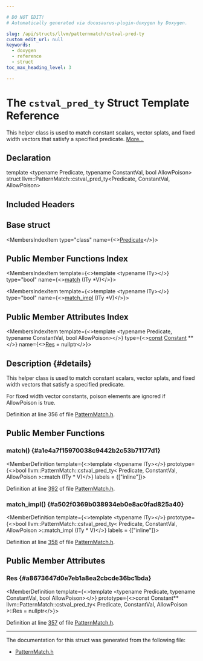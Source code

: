 ```yaml
---

# DO NOT EDIT!
# Automatically generated via docusaurus-plugin-doxygen by Doxygen.

slug: /api/structs/llvm/patternmatch/cstval-pred-ty
custom_edit_url: null
keywords:
  - doxygen
  - reference
  - struct
toc_max_heading_level: 3

---
```





# The `cstval_pred_ty` Struct Template Reference

<DoxygenPage pluginConfig={pluginConfig}>

This helper class is used to match constant scalars, vector splats, and fixed width vectors that satisfy a specified predicate. <a href="#details">More...</a>

## Declaration

<CodeBlock>template &lt;typename Predicate, typename ConstantVal, bool AllowPoison&gt;
struct llvm::PatternMatch::cstval_pred_ty&lt;Predicate, ConstantVal, AllowPoison&gt;</CodeBlock>

## Included Headers

<IncludesList>
<IncludesListItem
  filePath="llvm/IR/PatternMatch.h"
  permalink="/docs/api/files/include/include/llvm/include/llvm/ir/patternmatch-h"
  isLocal="true" />
</IncludesList>

## Base struct

<MembersIndex>

<MembersIndexItem
  type="class"
  name={<><a href="/docs/api/classes/predicate">Predicate</a></>}>
</MembersIndexItem>

</MembersIndex>

## Public Member Functions Index

<MembersIndex>

<MembersIndexItem
  template={<>template &lt;typename ITy&gt;</>}
  type="bool"
  name={<><a href="#a1e4a7f15970038c9442b2c53b71177d1">match</a> (ITy &#42;V)</>}>
</MembersIndexItem>

<MembersIndexItem
  template={<>template &lt;typename ITy&gt;</>}
  type="bool"
  name={<><a href="#a502f0369b038934eb0e8ac0fad825a40">match&#95;impl</a> (ITy &#42;V)</>}>
</MembersIndexItem>

</MembersIndex>

## Public Member Attributes Index

<MembersIndex>

<MembersIndexItem
  template={<>template &lt;typename Predicate, typename ConstantVal, bool AllowPoison&gt;</>}
  type={<><a href="/docs/api/files/lib/lib/target/lib/target/aarch64/aarch64promoteconstant-cpp/#a90f8350fecae261c25be85d38b451bff">const</a> <a href="/docs/api/classes/llvm/constant">Constant</a> &#42;&#42;</>}
  name={<><a href="#a8673647d0e7eb1a8ea2cbcde36bc1bda">Res</a> = nullptr</>}>
</MembersIndexItem>

</MembersIndex>

## Description {#details}

This helper class is used to match constant scalars, vector splats, and fixed width vectors that satisfy a specified predicate.

For fixed width vector constants, poison elements are ignored if AllowPoison is true.

Definition at line 356 of file <a href="/docs/api/files/include/include/llvm/include/llvm/ir/patternmatch-h">PatternMatch.h</a>.

<SectionDefinition>

## Public Member Functions

### match() {#a1e4a7f15970038c9442b2c53b71177d1}

<MemberDefinition
  template={<>template &lt;typename ITy&gt;</>}
  prototype={<>bool llvm::PatternMatch::cstval&#95;pred&#95;ty&lt; Predicate, ConstantVal, AllowPoison &gt;::match (ITy &#42; V)</>}
  labels = {["inline"]}>

Definition at line <a href="/docs/api/files/include/include/llvm/include/llvm/ir/patternmatch-h/#l00392">392</a> of file <a href="/docs/api/files/include/include/llvm/include/llvm/ir/patternmatch-h">PatternMatch.h</a>.
</MemberDefinition>

### match&#95;impl() {#a502f0369b038934eb0e8ac0fad825a40}

<MemberDefinition
  template={<>template &lt;typename ITy&gt;</>}
  prototype={<>bool llvm::PatternMatch::cstval&#95;pred&#95;ty&lt; Predicate, ConstantVal, AllowPoison &gt;::match&#95;impl (ITy &#42; V)</>}
  labels = {["inline"]}>

Definition at line <a href="/docs/api/files/include/include/llvm/include/llvm/ir/patternmatch-h/#l00358">358</a> of file <a href="/docs/api/files/include/include/llvm/include/llvm/ir/patternmatch-h">PatternMatch.h</a>.
</MemberDefinition>

</SectionDefinition>

<SectionDefinition>

## Public Member Attributes

### Res {#a8673647d0e7eb1a8ea2cbcde36bc1bda}

<MemberDefinition
  template={<>template &lt;typename Predicate, typename ConstantVal, bool AllowPoison&gt;</>}
  prototype={<>const Constant&#42;&#42; llvm::PatternMatch::cstval&#95;pred&#95;ty&lt; Predicate, ConstantVal, AllowPoison &gt;::Res = nullptr</>}>

Definition at line <a href="/docs/api/files/include/include/llvm/include/llvm/ir/patternmatch-h/#l00357">357</a> of file <a href="/docs/api/files/include/include/llvm/include/llvm/ir/patternmatch-h">PatternMatch.h</a>.
</MemberDefinition>

</SectionDefinition>

<hr/>

The documentation for this struct was generated from the following file:

<ul>
<li><a href="/docs/api/files/include/include/llvm/include/llvm/ir/patternmatch-h">PatternMatch.h</a></li>
</ul>

</DoxygenPage>
